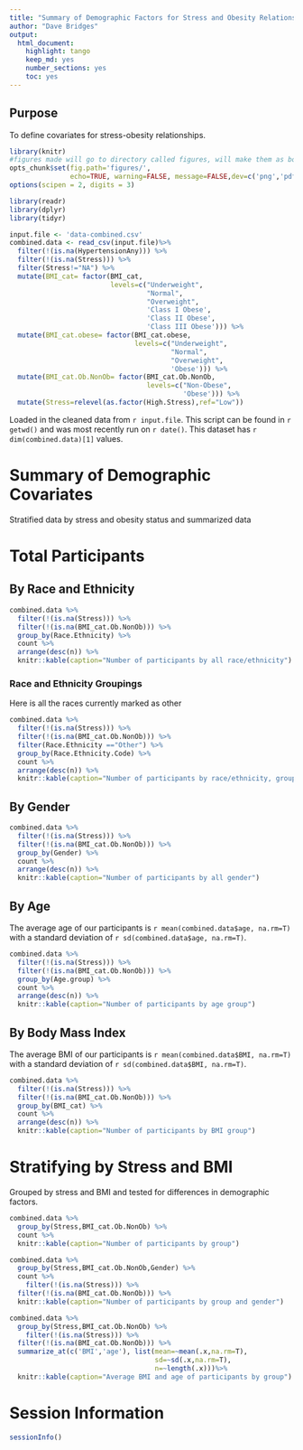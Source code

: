 ```yaml
---
title: "Summary of Demographic Factors for Stress and Obesity Relationships"
author: "Dave Bridges"
output:
  html_document:
    highlight: tango
    keep_md: yes
    number_sections: yes
    toc: yes
---
```


## Purpose

To define covariates for stress-obesity relationships.

```r
library(knitr)
#figures made will go to directory called figures, will make them as both png and pdf files 
opts_chunk$set(fig.path='figures/',
               echo=TRUE, warning=FALSE, message=FALSE,dev=c('png','pdf'))
options(scipen = 2, digits = 3)

library(readr)
library(dplyr)
library(tidyr)

input.file <- 'data-combined.csv'
combined.data <- read_csv(input.file)%>%
  filter(!(is.na(HypertensionAny))) %>%
  filter(!(is.na(Stress))) %>%
  filter(Stress!="NA") %>%
  mutate(BMI_cat= factor(BMI_cat, 
                         levels=c("Underweight",
                                  "Normal",
                                  "Overweight",
                                  'Class I Obese',
                                  'Class II Obese',
                                  'Class III Obese'))) %>%
  mutate(BMI_cat.obese= factor(BMI_cat.obese, 
                               levels=c("Underweight",
                                        "Normal",
                                        "Overweight",
                                        'Obese'))) %>%
  mutate(BMI_cat.Ob.NonOb= factor(BMI_cat.Ob.NonOb, 
                                  levels=c("Non-Obese",
                                           'Obese'))) %>%
  mutate(Stress=relevel(as.factor(High.Stress),ref="Low"))
```

Loaded in the cleaned data from `r input.file`. This script can be found in `r getwd()` and was most recently run on `r date()`. This dataset has `r dim(combined.data)[1]` values.

# Summary of Demographic Covariates

Stratified data by stress and obesity status and summarized data

# Total Participants

## By Race and Ethnicity

```r
combined.data %>%
  filter(!(is.na(Stress))) %>%
  filter(!(is.na(BMI_cat.Ob.NonOb))) %>%
  group_by(Race.Ethnicity) %>%
  count %>%
  arrange(desc(n)) %>%
  knitr::kable(caption="Number of participants by all race/ethnicity")
```

### Race and Ethnicity Groupings

Here is all the races currently marked as other

```r
combined.data %>%
  filter(!(is.na(Stress))) %>%
  filter(!(is.na(BMI_cat.Ob.NonOb))) %>%
  filter(Race.Ethnicity =="Other") %>%
  group_by(Race.Ethnicity.Code) %>%
  count %>%
  arrange(desc(n)) %>%
  knitr::kable(caption="Number of participants by race/ethnicity, grouped into the other category")
```

## By Gender

```r
combined.data %>%
  filter(!(is.na(Stress))) %>%
  filter(!(is.na(BMI_cat.Ob.NonOb))) %>%
  group_by(Gender) %>%
  count %>%
  arrange(desc(n)) %>%
  knitr::kable(caption="Number of participants by all gender")
```

## By Age

The average age of our participants is `r mean(combined.data$age, na.rm=T)` with a standard deviation of `r sd(combined.data$age, na.rm=T)`.

```r
combined.data %>%
  filter(!(is.na(Stress))) %>%
  filter(!(is.na(BMI_cat.Ob.NonOb))) %>%
  group_by(Age.group) %>%
  count %>%
  arrange(desc(n)) %>%
  knitr::kable(caption="Number of participants by age group")
```

## By Body Mass Index

The average BMI of our participants is `r mean(combined.data$BMI, na.rm=T)` with a standard deviation of `r sd(combined.data$BMI, na.rm=T)`.

```r
combined.data %>%
  filter(!(is.na(Stress))) %>%
  filter(!(is.na(BMI_cat.Ob.NonOb))) %>%
  group_by(BMI_cat) %>%
  count %>%
  arrange(desc(n)) %>%
  knitr::kable(caption="Number of participants by BMI group")
```

# Stratifying by Stress and BMI

Grouped by stress and BMI and tested for differences in demographic factors.

```r
combined.data %>%
  group_by(Stress,BMI_cat.Ob.NonOb) %>%
  count %>%
  knitr::kable(caption="Number of participants by group")

combined.data %>%
  group_by(Stress,BMI_cat.Ob.NonOb,Gender) %>%
  count %>%
    filter(!(is.na(Stress))) %>%
  filter(!(is.na(BMI_cat.Ob.NonOb))) %>%
  knitr::kable(caption="Number of participants by group and gender")

combined.data %>%
  group_by(Stress,BMI_cat.Ob.NonOb) %>%
    filter(!(is.na(Stress))) %>%
  filter(!(is.na(BMI_cat.Ob.NonOb))) %>%
  summarize_at(c('BMI','age'), list(mean=~mean(.x,na.rm=T),
                                    sd=~sd(.x,na.rm=T),
                                    n=~length(.x)))%>%
  knitr::kable(caption="Average BMI and age of participants by group")
```

# Session Information

```r
sessionInfo()
```
